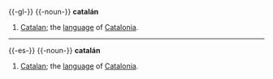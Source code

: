 {{-gl-}}
{{-noun-}}
'''catalán'''

# [[Catalan]]; the [[language]] of [[Catalonia]].

----

{{-es-}}
{{-noun-}}
'''catalán'''

# [[Catalan]]; the [[language]] of [[Catalonia]].